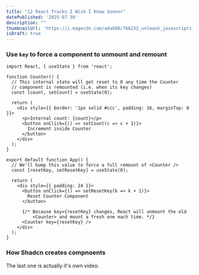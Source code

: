 ```yaml
---
title: "12 React Tracks I Wish I Knew Sooner"
datePublished: '2025-07-30'
description: ""
thumbnailUrl: 'https://i.magecdn.com/ada680/766252_unleash_javascripts_potential_with_functional_programming?f=webp,q.25,p.f,l.f'
isDraft: true
---
```


### Use `key` to force a component to unmount and remount

```tsx
import React, { useState } from 'react';

function Counter() {
  // This internal state will get reset to 0 any time the Counter
  // component is remounted (i.e. when its key changes)
  const [count, setCount] = useState(0);

  return (
    <div style={{ border: '1px solid #ccc', padding: 16, marginTop: 8 }}>
      <p>Internal count: {count}</p>
      <button onClick={() => setCount(c => c + 1)}>
        Increment inside Counter
      </button>
    </div>
  );
}

export default function App() {
  // We'll bump this value to force a full remount of <Counter />
  const [resetKey, setResetKey] = useState(0);

  return (
    <div style={{ padding: 24 }}>
      <button onClick={() => setResetKey(k => k + 1)}>
        Reset Counter Component
      </button>

      {/* Because key={resetKey} changes, React will unmount the old
          <Counter> and mount a fresh one each time. */}
      <Counter key={resetKey} />
    </div>
  );
}
```

### How Shadcn creates compnoents

The last one is actually it's own video.